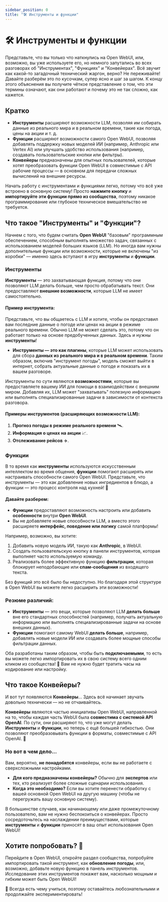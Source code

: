 ```yaml
---
sidebar_position: 0
title: "🛠️ Инструменты и функции"
---
```


# 🛠️ Инструменты и функции

Представьте, что вы только что наткнулись на Open WebUI, или, возможно, вы уже используете его, но немного запутались во всех разговорах об "Инструментах", "Функциях" и "Конвейерах". Всё звучит как какой-то загадочный технический жаргон, верно? Не переживайте! Давайте разберём это по кусочкам, супер ясно и шаг за шагом. К концу этого объяснения вы получите чёткое представление о том, что эти термины означают, как они работают и почему это не так сложно, как кажется.

## Кратко

- **Инструменты** расширяют возможности LLM, позволяя им собирать данные из реального мира и в реальном времени, такие как погода, цены на акции и т. д.
- **Функции** расширяют возможности самого Open WebUI, позволяя добавлять поддержку новых моделей ИИ (например, Anthropic или Vertex AI) или улучшать удобство использования (например, создавать пользовательские кнопки или фильтры).
- **Конвейеры** предназначены для опытных пользователей, которые хотят преобразовать функции Open WebUI в совместимые с API рабочие процессы — в основном для передачи сложных вычислений на внешние ресурсы.

Начать работу с инструментами и функциями легко, потому что всё уже встроено в основную систему! Просто **нажмите кнопку** и **импортируйте эти функции прямо из сообщества**, поэтому никакое программирование или глубокое техническое вмешательство не требуется.

## Что такое "Инструменты" и "Функции"?

Начнем с того, что будем считать **Open WebUI** "базовым" программным обеспечением, способным выполнять множество задач, связанных с использованием моделей больших языков (LLM). Но иногда вам нужны дополнительные функции или возможности, которые не включены "из коробки" — именно здесь вступают в игру **инструменты** и **функции**.

### Инструменты

**Инструменты** — это захватывающая функция, потому что они позволяют LLM делать больше, чем просто обрабатывать текст. Они предоставляют **внешние возможности**, которые LLM не имеет самостоятельно.

#### Пример инструмента:

Представьте, что вы общаетесь с LLM и хотите, чтобы он предоставил вам последние данные о погоде или ценах на акции в режиме реального времени. Обычно LLM не может сделать это, потому что он работает только на основе предобученных данных. Здесь и нужны **инструменты**!

- **Инструменты — это как плагины**, которые LLM может использовать для сбора **данных из реального мира и в реальном времени**. Таким образом, включив "инструмент погоды", модель сможет выйти в интернет, собрать актуальные данные о погоде и показать их в вашем разговоре.

Инструменты по сути являются **возможностями**, которые вы предоставляете вашему ИИ для помощи в взаимодействии с внешним миром. Добавляя их, LLM может "захватывать" полезную информацию или выполнять специализированные задачи в зависимости от контекста разговора.

#### Примеры инструментов (расширяющих возможности LLM):
1. **Прогноз погоды в режиме реального времени** 🛰️.
2. **Информация о ценах на акции** 📈.
3. **Отслеживание рейсов** ✈️.

### Функции

В то время как **инструменты** используются искусственным интеллектом во время общения, **функции** помогают расширять или настраивать способности самого Open WebUI. Представьте, что инструменты — это как добавление новых ингредиентов в блюдо, а функции — это процесс контроля над кухней! 🚪

#### Давайте разберем:

- **Функции** предоставляют возможность настроить или добавить **особенности** внутри **Open WebUI**.
- Вы не добавляете новые способности LLM, а вместо этого расширяете **интерфейс, поведение или логику** самой платформы!

Например, возможно, вы хотите:
1. Добавить новую модель ИИ, такую как **Anthropic**, в WebUI.
2. Создать пользовательскую кнопку в панели инструментов, которая выполняет часто используемую команду.
3. Реализовать более эффективную функцию **фильтрации**, которая блокирует неподобающие или **спам-сообщения** из входящего текста.

Без функций это всё было бы недоступно. Но благодаря этой структуре в Open WebUI вы можете легко расширить эти возможности!

### Резюме различий:
- **Инструменты** — это вещи, которые позволяют LLM **делать больше** вне его стандартных способностей (например, получать актуальную информацию или выполнять специализированные задачи на основе внешних данных).
- **Функции** помогают самому WebUI **делать больше**, например, добавлять новые модели ИИ или создавать более мощные способы фильтрации данных.

Оба разработаны таким образом, чтобы быть **подключаемыми**, то есть вы можете легко импортировать их в свою систему всего одним кликом из сообщества! 🎉 Вам не нужно будет тратить часы на кодирование или настройку.

## Что такое Конвейеры?

И вот тут появляются **Конвейеры**... Здесь всё начинает звучать довольно технически — но не отчаивайтесь.

**Конвейеры** являются частью инициативы Open WebUI, направленной на то, чтобы каждая часть WebUI была **совместима с системой API OpenAI**. По сути, они расширяют то, что уже могут делать **Инструменты** и **Функции**, но теперь с ещё большей гибкостью. Они позволяют преобразовывать функции в форматы, совместимые с API OpenAI. 🧠

### Но вот в чем дело...

Вам, вероятно, **не понадобятся** конвейеры, если вы не работаете с сверхсложными настройками.

- **Для кого предназначены конвейеры?** Обычно для **экспертов** или тех, кто реализует более сложные сценарии использования.
- **Когда это необходимо?** Если вы хотите перенести обработку с вашей основной Open WebUI на другую машину (чтобы не перегружать вашу основную систему).
  
В большинстве случаев, как начинающему или даже промежуточному пользователю, вам не нужно беспокоиться о конвейерах. Просто сосредоточьтесь на наслаждении преимуществами, которые **инструменты** и **функции** приносят в ваш опыт использования Open WebUI!

## Хотите попробовать? 🚀

Перейдите в Open WebUI, откройте раздел сообщества, попробуйте импортировать такой инструмент, как **обновление погоды**, или, возможно, добавьте новую функцию в панель инструментов. Исследование этих инструментов покажет вам, насколько мощным и гибким может быть Open WebUI!

🌟 Всегда есть чему учиться, поэтому оставайтесь любознательными и продолжайте экспериментировать!